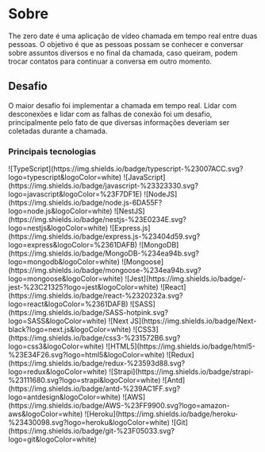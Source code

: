 
# Sobre

The zero date é uma aplicação de vídeo chamada em tempo real entre duas pessoas.
O objetivo é que as pessoas possam se conhecer e conversar sobre assuntos diversos e no
final da chamada, caso queiram, podem trocar contatos para continuar a conversa em
outro momento.

## Desafio

O maior desafio foi implementar a chamada em tempo real. Lidar com desconexões e lidar com
as falhas de conexão foi um desafio, principalmente pelo fato de que diversas informações
deveriam ser coletadas durante a chamada.

### Principais tecnologias

<SkillsContainer>
<SkillRow>
  ![TypeScript](https://img.shields.io/badge/typescript-%23007ACC.svg?logo=typescript&logoColor=white)
  ![JavaScript](https://img.shields.io/badge/javascript-%23323330.svg?logo=javascript&logoColor=%23F7DF1E)
</SkillRow>

<SkillRow>
  ![NodeJS](https://img.shields.io/badge/node.js-6DA55F?logo=node.js&logoColor=white)
  ![NestJS](https://img.shields.io/badge/nestjs-%23E0234E.svg?logo=nestjs&logoColor=white)
  ![Express.js](https://img.shields.io/badge/express.js-%23404d59.svg?logo=express&logoColor=%2361DAFB)
  ![MongoDB](https://img.shields.io/badge/MongoDB-%234ea94b.svg?logo=mongodb&logoColor=white)
  ![Mongoose](https://img.shields.io/badge/mongoose-%234ea94b.svg?logo=mongoose&logoColor=white)
  ![Jest](https://img.shields.io/badge/-jest-%23C21325?logo=jest&logoColor=white)
</SkillRow>

<SkillRow>
  ![React](https://img.shields.io/badge/react-%2320232a.svg?logo=react&logoColor=%2361DAFB)
  ![SASS](https://img.shields.io/badge/SASS-hotpink.svg?logo=SASS&logoColor=white)
  ![Next
  JS](https://img.shields.io/badge/Next-black?logo=next.js&logoColor=white)
  ![CSS3](https://img.shields.io/badge/css3-%231572B6.svg?logo=css3&logoColor=white)
  ![HTML5](https://img.shields.io/badge/html5-%23E34F26.svg?logo=html5&logoColor=white)
  ![Redux](https://img.shields.io/badge/redux-%23593d88.svg?logo=redux&logoColor=white)
  ![Strapi](https://img.shields.io/badge/strapi-%23111680.svg?logo=strapi&logoColor=white)
  ![Antd](https://img.shields.io/badge/antd-%239AC1FF.svg?logo=antdesign&logoColor=white)
</SkillRow>

<SkillRow>
  ![AWS](https://img.shields.io/badge/AWS-%23FF9900.svg?logo=amazon-aws&logoColor=white)
  ![Heroku](https://img.shields.io/badge/heroku-%23430098.svg?logo=heroku&logoColor=white)
</SkillRow>

<SkillRow>
![Git](https://img.shields.io/badge/git-%23F05033.svg?logo=git&logoColor=white)
</SkillRow>
</SkillsContainer>
